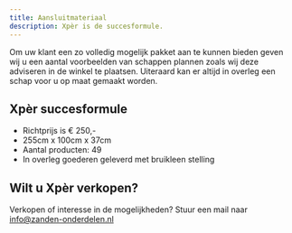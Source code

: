 ```yaml
---
title: Aansluitmateriaal
description: Xpèr is de succesformule.
---
```




Om uw klant een zo volledig mogelijk pakket aan te kunnen bieden geven wij u een aantal voorbeelden van schappen plannen zoals wij deze adviseren in de winkel te plaatsen.
Uiteraard kan er altijd in overleg een schap voor u op maat gemaakt worden.

## Xpèr succesformule

- Richtprijs is € 250,-
- 255cm x 100cm x 37cm
- Aantal producten: 49
- In overleg goederen geleverd met bruikleen stelling

## Wilt u Xpèr verkopen?
Verkopen of interesse in de mogelijkheden?
Stuur een mail naar info@zanden-onderdelen.nl

<Image src={imageRek} width={imageRek.width} alt="" />
